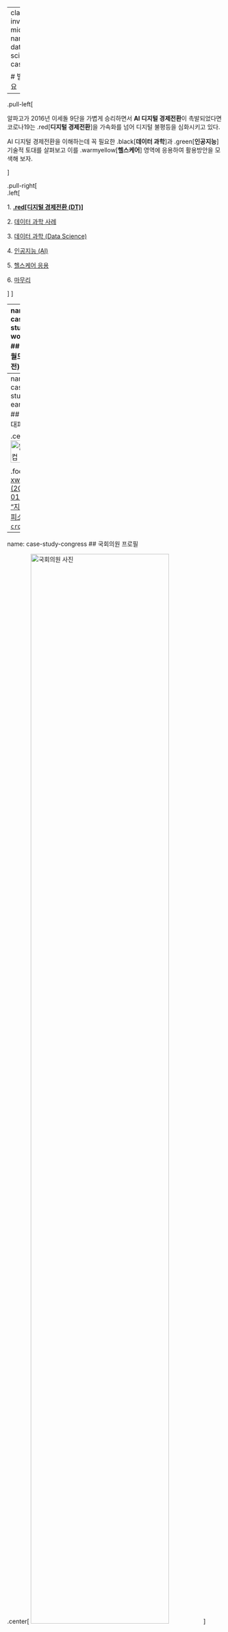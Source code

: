 
---
class: inverse, middle
name: data-science-case

# 발표 개요

----

.pull-left[

알파고가 2016년 이세돌 9단을 가볍게 승리하면서 **AI 디지털 경제전환**이 촉발되었다면
코로나19는 .red[**디지털 경제전환**]을 가속화를 넘어 디지털 불평등을 심화시키고 있다.

AI 디지털 경제전환을 이해하는데 꼭 필요한 .black[**데이터 과학**]과 .green[**인공지능**] 기술적 토대를 살펴보고 이를 .warmyellow[**헬스케어**] 영역에 응용하여 활용방안을 모색해 보자. 

]
 
.pull-right[   
.left[

1\. **[.red[디지털 경제전환 (DT)]](#digital-transformation)**

2\. [데이터 과학 사례](#digital-data-science-case-study)

3\. [데이터 과학 (Data Science)](#data-science)

4\. [인공지능 (AI)](#digital-ai)

5\. [헬스케어 응용](#digital-healthcare)

6\. [마무리](#digital-goodbye)

]
] <!--end of right-column-->


---
name: case-study-worldcup
## 러시아 월드컵 (독일전)

.center[
<img src="fig/worldcup.gif" alt="월드컵" width="80%" />
]

.footnote[
[러시아 월드컵(2018) - 한국 vs 독일](https://statkclee.github.io/viz/viz-worldcup-germany.html)
]

---
name: case-study-earthquake
## 지진해일 대피소

.center[
<img src="fig/earthquake.png" alt="월드컵" width="80%" />
]

.footnote[
[xwMOOC (2018-01-17), "지진해일 대피소 - `crosstalk`"](https://statkclee.github.io/viz/viz-earthquake-shelter.html)
]

---
name: case-study-congress
## 국회의원 프로필

.center[
<img src="fig/trelliscopejs.png" alt="국회의원 사진" width="80%" />
]

.footnote[
[국회의원 사진 - `trelliscope`](https://statkclee.github.io/viz/viz-congressman.html)
]

---
name: case-study-avi
## 동영상 감성 분석

.center[
<img src="fig/kbs-video.jpg" alt="슬픔은 어디에" width="80%" />
]

.footnote[
- [xwMOOC 딥러닝 - 동영상 감정 분석](https://statkclee.github.io/deep-learning/ms-oxford-video.html)
- [KBS NEWS, 인공지능으로 분석한 대통령의 마음…슬픔은 어디에?](http://news.kbs.co.kr/news/view.do?ncd=3390429&ref=D)
]

---
name: case-study-regression
## 회귀분석 - MLB 투수 유전자는 유전이 될까?

.center[
<img src="fig/major-league.png" alt="MLB 투수 유전자" width="77%" />
]

.footnote[
[회귀분석 - MLB 투수 유전자는 유전이 될까?](https://statkclee.github.io/politics/pe-baseball-era.html)
]

---
name: case-study-birthrate
## 출산장려 예산은 출산율을 높일까?

.center[
<img src="fig/budget-birthrate.png" width="57%" />
]

.footnote[
[저출산과 소요예산 - 상관관계](https://statkclee.github.io/viz/viz-low-birth-rate.html)
]

---
name: case-study-tax
## 증가된 정부예산: 누가 세금을 많이 냈나?

.center[
<img src="fig/tax-burden.png"width="77%" />
]

.footnote[
[국세 세금 데이터 분석](https://statkclee.github.io/election/election_tax_EDA.html)
]


---
name: case-study-covid
## 코로나19 정부 정책 평가

.center[
<img src="fig/covid19-deaths.png"width="77%" />
]

.footnote[
[코로나19 사망자와 경제성장률](https://statkclee.github.io/viz/viz-mortality.html)
]


